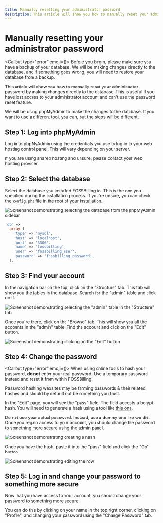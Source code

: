 ```yaml
---
title: Manually resetting your administrator password
description: This article will show you how to manually reset your administrator password.
---
```



# <FAIcon icon="faWrench" /> Manually resetting your administrator password

<Callout type="error" emoji={<FAIcon icon="faHand" />}>
  Before you begin, please make sure you have a backup of your database. We will
  be making changes directly to the database, and if something goes wrong, you
  will need to restore your database from a backup.
</Callout>

This article will show you how to manually reset your administrator password by making changes directly to the database. This is useful if you have lost access to your administrator account and can't use the password reset feature.

We will be using phpMyAdmin to make the changes to the database. If you want to use a different tool, you can, but the steps will be different.

## Step 1: Log into phpMyAdmin

Log in to phpMyAdmin using the credentials you use to log in to your web hosting control panel. This will vary depending on your server.

If you are using shared hosting and unsure, please contact your web hosting provider.

## Step 2: Select the database

Select the database you installed FOSSBilling to. This is the one you specified during the installation process. If you're unsure, you can check the `config.php` file in the root of your installation.

![Screenshot demonstrating selecting the database from the phpMyAdmin sidebar](/img/guides/admin-manual-reset/pma_db.png)

```php {6}
'db' =>
  array (
    'type' => 'mysql',
    'host' => 'localhost',
    'port' => '3306',
    'name' => 'fossbilling',
    'user' => 'fossbilling_user',
    'password' => 'fossbilling_password',
  ),
```

## Step 3: Find your account

In the navigation bar on the top, click on the "Structure" tab. This tab will show you the tables in the database. Search for the "admin" table and click on it.

![Screenshot demonstrating selecting the "admin" table in the "Structure" tab](/img/guides/admin-manual-reset/pma_table.png)

Once you're there, click on the "Browse" tab. This will show you all the accounts in the "admin" table. Find the account and click on the "Edit" button.

![Screenshot demonstrating clicking on the "Edit" button](/img/guides/admin-manual-reset/pma_row.png)

## Step 4: Change the password

<Callout type="error" emoji={<FAIcon icon="faHand" />}>
  When using online tools to hash your password, **do not** enter your real password. Use a temporary password instead and reset it from within FOSSBilling.

  Password hashing websites may be farming passwords & their related hashes and should by default not be something you trust.
</Callout>

In the "Edit" page, you will see the "pass" field. The field accepts a bcrypt hash. You will need to generate a hash using a tool like [this one](https://www.browserling.com/tools/bcrypt).

Do not use your actual password. Instead, use a dummy one like we did. Once you regain access to your account, you should change the password to something more secure using the admin panel.

![Screenshot demonstrating creating a hash](/img/guides/admin-manual-reset/bcrypt.png)

Once you have the hash, paste it into the "pass" field and click the "Go" button.

![Screenshot demonstrating editing the row](/img/guides/admin-manual-reset/pma_edit.png)

## Step 5: Log in and change your password to something more secure

Now that you have access to your account, you should change your password to something more secure.

You can do this by clicking on your name in the top right corner, clicking on "Profile", and changing your password using the "Change Password" tab.
